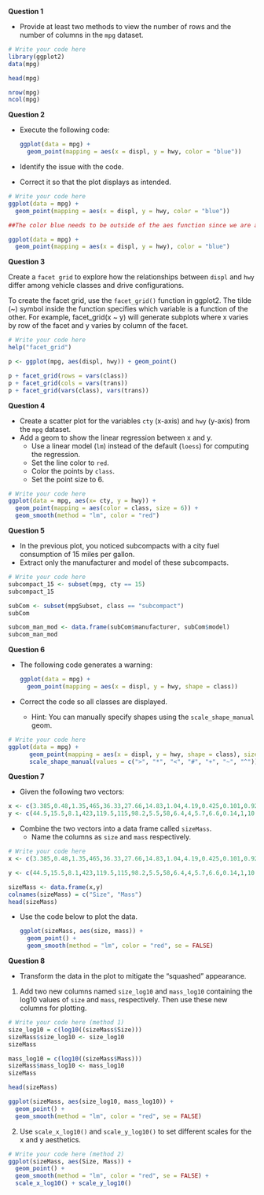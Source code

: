 **Question 1**

* Provide at least two methods to view the number of rows and the number of columns in the `mpg` dataset.

```r
# Write your code here
library(ggplot2)
data(mpg)

head(mpg)

nrow(mpg)
ncol(mpg)
```

**Question 2**

* Execute the following code:

    ```R
    ggplot(data = mpg) + 
      geom_point(mapping = aes(x = displ, y = hwy, color = "blue"))
    ```

* Identify the issue with the code.
* Correct it so that the plot displays as intended.

```r
# Write your code here
ggplot(data = mpg) + 
  geom_point(mapping = aes(x = displ, y = hwy, color = "blue"))

##The color blue needs to be outside of the aes function since we are assigning it a literal value, and the correct code should be the following:

ggplot(data = mpg) + 
  geom_point(mapping = aes(x = displ, y = hwy), color = "blue")
```

**Question 3**

Create a `facet grid` to explore how the relationships between `displ` and `hwy` differ among vehicle classes and drive configurations.

To create the facet grid, use the `facet_grid()` function in ggplot2. 
The tilde (~) symbol inside the function specifies which variable is a function of the other. For example, facet_grid(x ~ y) will generate subplots where x varies by row of the facet and y varies by column of the facet.


```r
# Write your code here
help("facet_grid")

p <- ggplot(mpg, aes(displ, hwy)) + geom_point() 

p + facet_grid(rows = vars(class))
p + facet_grid(cols = vars(trans))
p + facet_grid(vars(class), vars(trans))
```

**Question 4**

* Create a scatter plot for the variables `cty` (x-axis) and `hwy` (y-axis) from the `mpg` dataset.
* Add a geom to show the linear regression between x and y.
    * Use a linear model (`lm`) instead of the default (`loess`) for computing the regression.
    * Set the line color to `red`.
    * Color the points by `class`.
    * Set the point size to 6.

```r
# Write your code here
ggplot(data = mpg, aes(x= cty, y = hwy)) + 
  geom_point(mapping = aes(color = class, size = 6)) +
  geom_smooth(method = "lm", color = "red")
```

**Question 5**

* In the previous plot, you noticed subcompacts with a city fuel consumption of 15 miles per gallon.
* Extract only the manufacturer and model of these subcompacts.

```r
# Write your code here
subcompact_15 <- subset(mpg, cty == 15)
subcompact_15

subCom <- subset(mpgSubset, class == "subcompact")
subCom

subcom_man_mod <- data.frame(subCom$manufacturer, subCom$model)
subcom_man_mod


```

**Question 6**

* The following code generates a warning:

    ```R
    ggplot(data = mpg) + 
      geom_point(mapping = aes(x = displ, y = hwy, shape = class))
    ```

* Correct the code so all classes are displayed.
    * Hint: You can manually specify shapes using the `scale_shape_manual` geom.

```r
# Write your code here
ggplot(data = mpg) + 
      geom_point(mapping = aes(x = displ, y = hwy, shape = class), size = 4) +
      scale_shape_manual(values = c(">", "*", "<", "#", "+", "~", "^"))
```

**Question 7**

* Given the following two vectors:

```R
x <- c(3.385,0.48,1.35,465,36.33,27.66,14.83,1.04,4.19,0.425,0.101,0.92,1,0.005,0.06,3.5,2,1.7,2547,0.023,187.1,521,0.785,10,3.3,0.2,1.41,529,207,85,0.75,62,6654,3.5,6.8,35,4.05,0.12,0.023,0.01,1.4,250,2.5,55.5,100,52.16,10.55,0.55,60,3.6,4.288,0.28,0.075,0.122,0.048,192,3,160,0.9,1.62,0.104,4.235)
y <- c(44.5,15.5,8.1,423,119.5,115,98.2,5.5,58,6.4,4,5.7,6.6,0.14,1,10.8,12.3,6.3,4603,0.3,419,655,3.5,115,25.6,5,17.5,680,406,325,12.3,1320,5712,3.9,179,56,17,1,0.4,0.25,12.5,490,12.1,175,157,440,179.5,2.4,81,21,39.2,1.9,1.2,3,0.33,180,25,169,2.6,11.4,2.5,50.4)
```
* Combine the two vectors into a data frame called `sizeMass`.
    * Name the columns as `size` and `mass` respectively.

```r
# Write your code here
x <- c(3.385,0.48,1.35,465,36.33,27.66,14.83,1.04,4.19,0.425,0.101,0.92,1,0.005,0.06,3.5,2,1.7,2547,0.023,187.1,521,0.785,10,3.3,0.2,1.41,529,207,85,0.75,62,6654,3.5,6.8,35,4.05,0.12,0.023,0.01,1.4,250,2.5,55.5,100,52.16,10.55,0.55,60,3.6,4.288,0.28,0.075,0.122,0.048,192,3,160,0.9,1.62,0.104,4.235)

y <- c(44.5,15.5,8.1,423,119.5,115,98.2,5.5,58,6.4,4,5.7,6.6,0.14,1,10.8,12.3,6.3,4603,0.3,419,655,3.5,115,25.6,5,17.5,680,406,325,12.3,1320,5712,3.9,179,56,17,1,0.4,0.25,12.5,490,12.1,175,157,440,179.5,2.4,81,21,39.2,1.9,1.2,3,0.33,180,25,169,2.6,11.4,2.5,50.4)

sizeMass <- data.frame(x,y)
colnames(sizeMass) = c("Size", "Mass")
head(sizeMass)
```

* Use the code below to plot the data.

    ```R
    ggplot(sizeMass, aes(size, mass)) +
      geom_point() +
      geom_smooth(method = "lm", color = "red", se = FALSE)
    ```

**Question 8**

* Transform the data in the plot to mitigate the "squashed" appearance.

1. Add two new columns named `size_log10` and `mass_log10` containing the log10 values of `size` and `mass`, respectively. Then use these new columns for plotting.

```r
# Write your code here (method 1)
size_log10 = c(log10((sizeMass$Size)))
sizeMass$size_log10 <- size_log10
sizeMass

mass_log10 = c(log10((sizeMass$Mass)))
sizeMass$mass_log10 <- mass_log10
sizeMass

head(sizeMass)

ggplot(sizeMass, aes(size_log10, mass_log10)) +
  geom_point() +
  geom_smooth(method = "lm", color = "red", se = FALSE)
```

2. Use `scale_x_log10()` and `scale_y_log10()` to set different scales for the x and y aesthetics.

```r
# Write your code here (method 2)
ggplot(sizeMass, aes(Size, Mass)) +
  geom_point() +
  geom_smooth(method = "lm", color = "red", se = FALSE) +
  scale_x_log10() + scale_y_log10()
```

